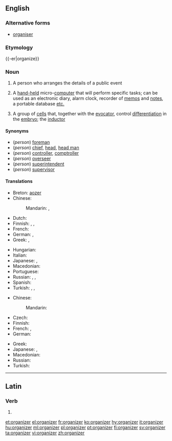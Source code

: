 ==English==
{{wikipedia}}

===Alternative forms===
* [[organiser]]

===Etymology===
{{-er|organize}}

===Noun===
{{en-noun}}

# A person who arranges the details of a public event
# {{context|computing|lang=en}} A [[hand-held]] micro-[[computer]] that will perform specific tasks; can be used as an electronic diary, alarm clock, recorder of [[memo]]s and [[note]]s, a portable database [[etc.]]
# {{context|medicine|lang=en}} A group of [[cell]]s that, together with the [[evocator]], control [[differentiation]] in the [[embryo]]; the [[inductor]]

====Synonyms====
* (''person'') [[foreman]]
* (''person'') [[chief]], [[head]], [[head man]]
* (''person'') [[controller]], [[comptroller]]
* (''person'') [[overseer]]
* (''person'') [[superintendent]]
* (''person'') [[supervisor]]

====Translations====
{{trans-top|person arranging public events}}
* Breton: [[aozer]]
* Chinese:
*: Mandarin: {{t|cmn|組織者|sc=Hani}}, {{t|cmn|组织者|tr=zǔzhīzhě|sc=Hani}}
* Dutch: {{t+|nl|organisator|m}}
* Finnish: {{t+|fi|järjestäjä}}, {{t|fi|organisoija}},  {{t|fi|organisaattori}}
* French: {{t+|fr|organisateur|m}}
* German: {{t+|de|Veranstalter|m}}, {{t+|de|Organisator|m}}
* Greek: {{t+|el|διοργανωτής|m|tr=diorganotís|sc=Grek}},  {{t+|el|διοργανώτρια|f|tr=diorganótria|sc=Grek}}
{{trans-mid}}
* Hungarian: {{t+|hu|szervező}}
* Italian: {{t|it|organizzatore|m}}
* Japanese: {{t|ja|組織者|tr=そしきしゃ, soshikisha|sc=Jpan}}, {{t|ja|オルガナイザー|tr=oruganaizā|sc=Jpan}}
* Macedonian: {{t|mk|организатор|m|tr=organizátor}}
* Portuguese: {{t+|pt|organizador|m}}
* Russian: {{t+|ru|организатор|m|tr=organizátor|sc=Cyrl}}, {{t+|ru|устроитель|m|tr=ustroítelʹ|sc=Cyrl}}, {{t+|ru|устроительница|f|tr=ustroítelʹnica|sc=Cyrl}}
* Spanish: {{t+|es|organizador|m}}
* Turkish: {{t+|tr|düzenleyici}}, {{t+|tr|organizatör}}, {{t+|tr|örgütleyici}}
{{trans-bottom}}

{{trans-top|hand-held micro-computer}}
* Chinese:
*: Mandarin: {{t|cmn|整理器|tr=zhěnglǐqì|sc=Hani}}
* Czech: {{t|cs|organizér|m}}
* Finnish: {{t+|fi|kämmentietokone}}
* French: {{t+|fr|organiseur}}, {{t+|fr|agenda}}
* German: {{t|de|Organizer|m}}
{{trans-mid}}
* Greek: {{t+|el|οργανωτής|m|tr=organotís|sc=Grek}}
* Japanese: {{t|ja|電子手帳|tr=でんしてちょう, denshi techō|sc=Jpan}}, {{t|ja|オルガナイザー|tr=oruganaizā|sc=Jpan}}
* Macedonian: {{t|mk|организатор|m|tr=organizátor}}
* Russian: {{t+|ru|органайзер|m|tr=organájzɛr|sc=Cyrl}}
* Turkish: {{t|tr|elektronik ajanda}}
{{trans-bottom}}

{{trans-top|medicine: group of cells}}
{{trans-mid}}
{{trans-bottom}}

----

==Latin==

===Verb===
{{la-verb-form|organizer}}

# {{conjugation of|organizō||1|s|pres|pass|sub|lang=la}}

[[et:organizer]]
[[el:organizer]]
[[fr:organizer]]
[[ko:organizer]]
[[hy:organizer]]
[[it:organizer]]
[[hu:organizer]]
[[ml:organizer]]
[[pl:organizer]]
[[pt:organizer]]
[[fi:organizer]]
[[sv:organizer]]
[[ta:organizer]]
[[vi:organizer]]
[[zh:organizer]]